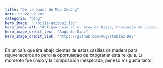 ```yaml
---
title: "De la época de Mao Zedong"
date: "2022-02-28"
categoria: "blog"
hero_image: "./bijie-guizou2.jpg"
hero_image_alt: "Antigua casa en el área de Bijie, Provincia de Guizou, China"
hero_image_credit_text: "Augusto Diaz"
hero_image_credit_link: "https://github.com/AugustoDiaz-Dev"
---
```


En un país que tira abajo cientas de estas casillas de madera para rejuvenecerce no perdí la oportunidad de fotografiar esta reliquia. El momento fue único y la composición inesperada, por eso me gusta tanto. 



